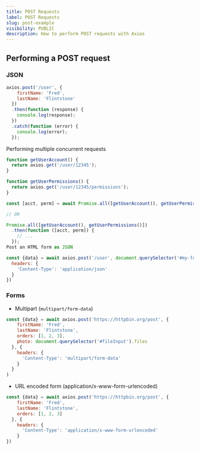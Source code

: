 ```yaml
---
title: POST Requests
label: POST Requests
slug: post-example
visibility: PUBLIC
description: How to perform POST requests with Axios
---
```


## Performing a POST request
### JSON
```js
axios.post('/user', {
    firstName: 'Fred',
    lastName: 'Flintstone'
  })
  .then(function (response) {
    console.log(response);
  })
  .catch(function (error) {
    console.log(error);
  });
```

Performing multiple concurrent requests
```js
function getUserAccount() {
  return axios.get('/user/12345');
}

function getUserPermissions() {
  return axios.get('/user/12345/permissions');
}

const [acct, perm] = await Promise.all([getUserAccount(), getUserPermissions()]);

// OR

Promise.all([getUserAccount(), getUserPermissions()])
  .then(function ([acct, perm]) {
    // ...
  });
Post an HTML form as JSON

const {data} = await axios.post('/user', document.querySelector('#my-form'), {
  headers: {
    'Content-Type': 'application/json'
  }
})
```

### Forms
- Multipart (`multipart/form-data`)

```js
const {data} = await axios.post('https://httpbin.org/post', {
    firstName: 'Fred',
    lastName: 'Flintstone',
    orders: [1, 2, 3],
    photo: document.querySelector('#fileInput').files
  }, {
    headers: {
      'Content-Type': 'multipart/form-data'
    }
  }
)
```
- URL encoded form (application/x-www-form-urlencoded)
```js
const {data} = await axios.post('https://httpbin.org/post', {
    firstName: 'Fred',
    lastName: 'Flintstone',
    orders: [1, 2, 3]
  }, {
    headers: {
      'Content-Type': 'application/x-www-form-urlencoded'
    }
})
```

